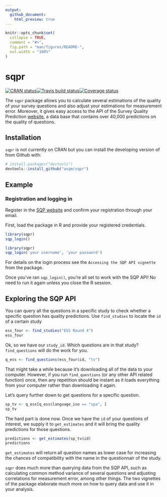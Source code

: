 ```yaml
---
output:
  github_document:
    html_preview: true
---
```


```r
knitr::opts_chunk$set(
  collapse = TRUE,
  comment = "#>",
  fig.path = "man/figures/README-",
  out.width = "100%"
)
```


# sqpr

[![CRAN status](https://www.r-pkg.org/badges/version/sqpr)](https://cran.r-project.org/package=sqpr)[![Travis build status](https://travis-ci.org/asqm/sqpr.svg?branch=master)](https://travis-ci.org/asqm/sqpr)[![Coverage status](https://codecov.io/gh/asqm/sqpr/branch/master/graph/badge.svg)](https://codecov.io/github/asqm/sqpr?branch=master)

<!-- # sqpr <img src="man/figures/sqpr_logo.png" align="right" /> -->


The `sqpr` package allows you to calculate several estimations of the quality of your survey questions and also adjust your estimations for measurement error. Moreover, it gives easy access to the API of the Survey Quality Prediction [website](http://sqp.upf.edu/), a data base that contains over 40,000 predictions on the quality of questions.

## Installation

`sqpr` is not currently on CRAN but you can install the developing version of from Github with:

```r
# install.packages("devtools")
devtools::install_github("asqm/sqpr")
```

## Example


### Registration and logging in

Register in the [SQP website](http://sqp.upf.edu/accounts/register/) and confirm your registration through your email.

First, load the package in R and provide your registered credentials.

```r
library(sqpr)
sqp_login()
```

```r
library(sqpr)
sqp_login('your username', 'your password')
```

For details on the login process see the `Accessing the SQP API vignette` from the package.

Once you've ran `sqp_login()`, you're all set to work with the SQP API! No need to run it again unless you close the R session.

## Exploring the SQP API

You can query all the questions in a specific study to check whether a specific question has quality predictions. Use `find_studies` to locate the `id` of a certain study

```r
ess_four <- find_studies("ESS Round 4")
ess_four
```


Ok, so we have our `study_id`. Which questions are in that study? `find_questions` will do the work for you.

```r
q_ess <- find_questions(ess_four$id, "tv")
```

That might take a while because it's downloading all of the data to your computer. However, if you run `find_questions` (or any other API related function) once, then any repetition should be instant as it loads everything from your computer rather than downloading it again.

Let's query further down to get questions for a specific question.
```r
sp_tv <- q_ess[q_ess$language_iso == "spa", ]
sp_tv
```

The hard part is done now. Once we have the `id` of your questions of interest, we supply it to `get_estimates` and it will bring the quality predictions for those questions.

```r
predictions <- get_estimates(sp_tv$id)
predictions
```

`get_estimates` will return all question names as lower case for increasing the chances of compatibility with the name in the questionnair of the study.

`sqpr` does much more than querying data from the SQP API, such as calculating common method variance of several questions and adjusting correlations for measurement error, among other things. The two vignettes of the package elaborate much more on how to query data and use it in your analysis.
